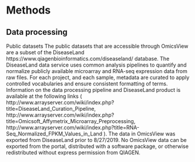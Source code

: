 #	Methods
##	Data processing

Public datasets
The public datasets that are accessible through OmicsView are a subset of the DiseaseLand https://www.qiagenbioinformatics.com/diseaseland/ database. The DiseaseLand data service uses common analysis pipelines to quantify and normalize publicly available microarray and RNA-seq expression data from raw files. For each project, and each sample, metadata are curated to apply controlled vocabularies and ensure consistent formatting of terms. Information on the data processing pipeline and DiseaseLand product is available at the following links ( http://www.arrayserver.com/wiki/index.php?title=DiseaseLand_Curation_Pipeline, http://www.arrayserver.com/wiki/index.php?title=Omicsoft_Affymetrix_Microarray_Preprocessing, http://www.arrayserver.com/wiki/index.php?title=RNA-Seq_Normalized_FPKM_Values_in_Land ). The data in OmicsView was exported from DiseaseLand prior to 8/27/2019. No OmicsView data can be exported from the portal, distributed with a software package, or otherwise redistributed without express permission from QIAGEN.
